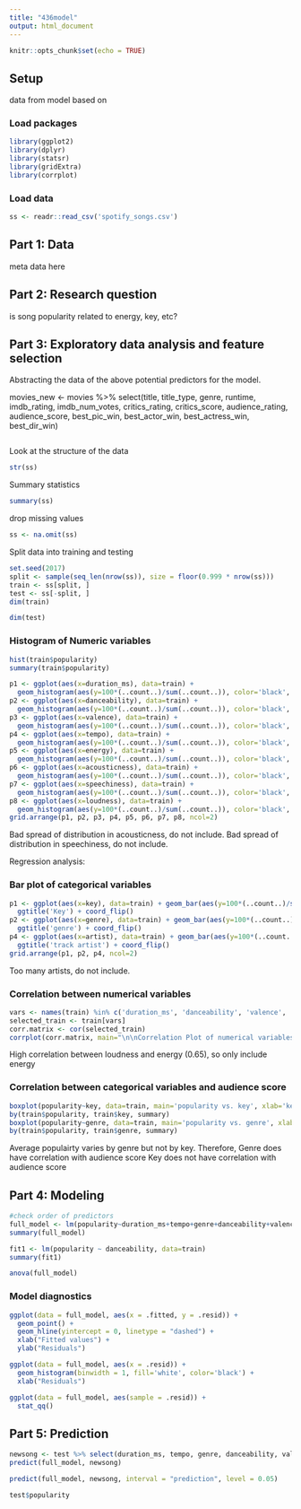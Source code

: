 ```yaml
---
title: "436model"
output: html_document
---
```



```r
knitr::opts_chunk$set(echo = TRUE)
```


## Setup

data from
model based on

### Load packages

```r
library(ggplot2)
library(dplyr)
library(statsr)
library(gridExtra)
library(corrplot)
```

### Load data

```r
ss <- readr::read_csv('spotify_songs.csv')
```

## Part 1: Data

meta data here

## Part 2: Research question

is song popularity related to energy, key, etc?

## Part 3: Exploratory data analysis and feature selection

Abstracting the data of the above potential predictors for the model.

movies_new <- movies %>% select(title, title_type, genre, runtime, imdb_rating, imdb_num_votes, critics_rating, critics_score, audience_rating, audience_score, best_pic_win, best_actor_win, best_actress_win, best_dir_win)

```r

```

Look at the structure of the data

```r
str(ss)
```

Summary statistics

```r

summary(ss)
```

drop missing values

```r
ss <- na.omit(ss)
```



Split data into training and testing

```r
set.seed(2017)
split <- sample(seq_len(nrow(ss)), size = floor(0.999 * nrow(ss)))
train <- ss[split, ]
test <- ss[-split, ]
dim(train)
```

```r
dim(test)
```

### Histogram of Numeric variables

```r
hist(train$popularity)
summary(train$popularity)
```




```r
p1 <- ggplot(aes(x=duration_ms), data=train) + 
  geom_histogram(aes(y=100*(..count..)/sum(..count..)), color='black', fill='white') + ylab('percentage') + ggtitle('duration_ms')
p2 <- ggplot(aes(x=danceability), data=train) +
  geom_histogram(aes(y=100*(..count..)/sum(..count..)), color='black', fill='white') + ylab('percentage') + ggtitle('danceability')
p3 <- ggplot(aes(x=valence), data=train) +
  geom_histogram(aes(y=100*(..count..)/sum(..count..)), color='black', fill='white') + ylab('percentage') + ggtitle('valence')
p4 <- ggplot(aes(x=tempo), data=train) +
  geom_histogram(aes(y=100*(..count..)/sum(..count..)), color='black', fill='white') + ylab('percentage') + ggtitle('tempo')
p5 <- ggplot(aes(x=energy), data=train) +
  geom_histogram(aes(y=100*(..count..)/sum(..count..)), color='black', fill='white') + ylab('percentage') + ggtitle('energy')
p6 <- ggplot(aes(x=acousticness), data=train) +
  geom_histogram(aes(y=100*(..count..)/sum(..count..)), color='black', fill='white') + ylab('percentage') + ggtitle('acousticness')
p7 <- ggplot(aes(x=speechiness), data=train) +
  geom_histogram(aes(y=100*(..count..)/sum(..count..)), color='black', fill='white') + ylab('percentage') + ggtitle('speechiness')
p8 <- ggplot(aes(x=loudness), data=train) +
  geom_histogram(aes(y=100*(..count..)/sum(..count..)), color='black', fill='white') + ylab('percentage') + ggtitle('loudness')
grid.arrange(p1, p2, p3, p4, p5, p6, p7, p8, ncol=2)
```
Bad spread of distribution in acousticness, do not include.
Bad spread of distribution in speechiness, do not include.

Regression analysis: 

### Bar plot of categorical variables


```r
p1 <- ggplot(aes(x=key), data=train) + geom_bar(aes(y=100*(..count..)/sum(..count..))) + ylab('percentage') +
  ggtitle('Key') + coord_flip()
p2 <- ggplot(aes(x=genre), data=train) + geom_bar(aes(y=100*(..count..)/sum(..count..))) + ylab('percentage') +
  ggtitle('genre') + coord_flip()
p4 <- ggplot(aes(x=artist), data=train) + geom_bar(aes(y=100*(..count..)/sum(..count..))) + ylab('percentage') +
  ggtitle('track artist') + coord_flip()
grid.arrange(p1, p2, p4, ncol=2)
```
Too many artists, do not include.


### Correlation between numerical variables


```r
vars <- names(train) %in% c('duration_ms', 'danceability', 'valence', 'tempo', 'energy', 'loudness', 'instrumentalness')
selected_train <- train[vars]
corr.matrix <- cor(selected_train)
corrplot(corr.matrix, main="\n\nCorrelation Plot of numerical variables", method="number")
```

High correlation between loudness and energy (0.65), so only include energy

### Correlation between categorical variables and audience score


```r
boxplot(popularity~key, data=train, main='popularity vs. key', xlab='key', ylab='popularity')
by(train$popularity, train$key, summary)
boxplot(popularity~genre, data=train, main='popularity vs. genre', xlab='genre', ylab='popularity')
by(train$popularity, train$genre, summary)
```
Average populairty varies by genre but not by key.
Therefore,
Genre does have correlation with audience score
Key does not have correlation with audience score


## Part 4: Modeling

```r
#check order of predictors 
full_model <- lm(popularity~duration_ms+tempo+genre+danceability+valence+energy+instrumentalness, data=train)
summary(full_model)
```


```r
fit1 <- lm(popularity ~ danceability, data=train)
summary(fit1)
```


```r
anova(full_model)
```

### Model diagnostics

```r
ggplot(data = full_model, aes(x = .fitted, y = .resid)) +
  geom_point() +
  geom_hline(yintercept = 0, linetype = "dashed") +
  xlab("Fitted values") +
  ylab("Residuals")
```

```r
ggplot(data = full_model, aes(x = .resid)) +
  geom_histogram(binwidth = 1, fill='white', color='black') +
  xlab("Residuals")
```

```r
ggplot(data = full_model, aes(sample = .resid)) +
  stat_qq()
```

## Part 5: Prediction

```r
newsong <- test %>% select(duration_ms, tempo, genre, danceability, valence, energy, instrumentalness)
predict(full_model, newsong)
```

```r
predict(full_model, newsong, interval = "prediction", level = 0.05)
```

```r
test$popularity
```
